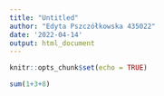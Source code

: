 ```yaml
---
title: "Untitled"
author: "Edyta Pszczółkowska 435022"
date: '2022-04-14'
output: html_document
---
```


```r
knitr::opts_chunk$set(echo = TRUE)
```


```r

sum(1+3+8)

```

